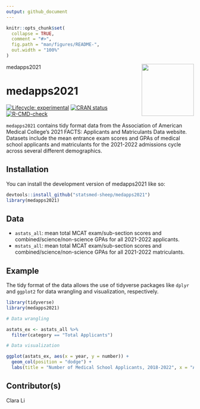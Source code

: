 ```yaml
---
output: github_document
---
```


<!-- README.md is generated from README.Rmd. Please edit that file -->

```r
knitr::opts_chunk$set(
  collapse = TRUE,
  comment = "#>",
  fig.path = "man/figures/README-",
  out.width = "100%"
)
```

medapps2021 <img src = "data-raw/Sticker/hex_medapps2021.png" align = "right" height = 140/>

# medapps2021

<!-- badges: start -->
[![Lifecycle: experimental](https://img.shields.io/badge/lifecycle-experimental-orange.svg)](https://lifecycle.r-lib.org/articles/stages.html#experimental)
[![CRAN status](https://www.r-pkg.org/badges/version/medapps2021)](https://CRAN.R-project.org/package=medapps2021)
[![R-CMD-check](https://github.com/statsmed-sheep/medapps2021/workflows/R-CMD-check/badge.svg)](https://github.com/statsmed-sheep/medapps2021/actions)
<!-- badges: end -->

`medapps2021` contains tidy format data from the Association of American Medical College's 2021 FACTS: Applicants and Matriculants Data website. Datasets include the mean entrance exam scores and GPAs of medical school applicants and matriculants for the 2021-2022 admissions cycle across several different demographics.

## Installation

You can install the development version of medapps2021 like so:

``` r
devtools::install_github("statsmed-sheep/medapps2021")
library(medapps2021)
```

## Data

* `astats_all`: mean total MCAT exam/sub-section scores and combined/science/non-science GPAs for all 2021-2022 applicants.
* `mstats_all`: mean total MCAT exam/sub-section scores and combined/science/non-science GPAs for all 2021-2022 matriculants.

## Example

The tidy format of the data allows the use of tidyverse packages like `dplyr` and `ggplot2` for data wrangling and visualization, respectively.

```r
library(tidyverse)
library(medapps2021)

# Data wrangling

astats_ex <- astats_all %>% 
  filter(category == "Total Applicants")

# Data visualization

ggplot(astats_ex, aes(x = year, y = number)) + 
  geom_col(position = "dodge") +
  labs(title = "Number of Medical School Applicants, 2018-2022", x = "Admissions Cycle Year", y = "Number of Applicants")
```

## Contributor(s)

Clara Li
